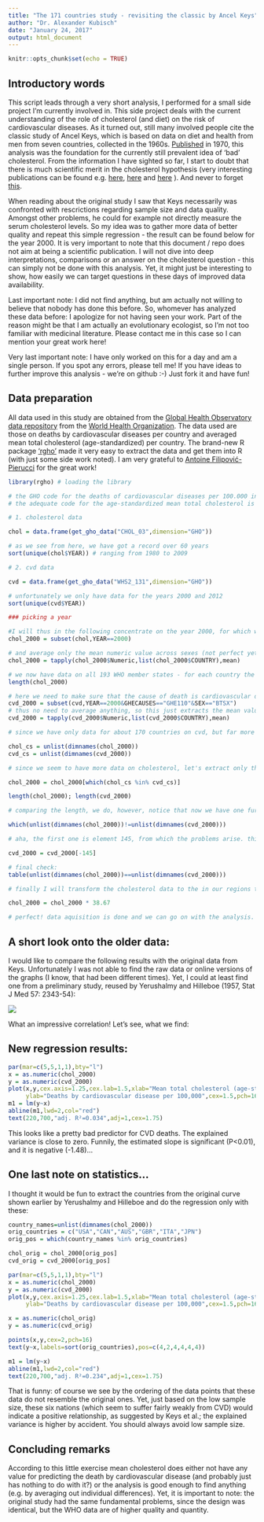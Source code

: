 ```yaml
---
title: "The 171 countries study - revisiting the classic by Ancel Keys"
author: "Dr. Alexander Kubisch"
date: "January 24, 2017"
output: html_document
---
```


```r
knitr::opts_chunk$set(echo = TRUE)
```

## Introductory words

This script leads through a very short analysis, I performed for a small side project I'm currently involved in. This side project deals with the current understanding of the role of cholesterol (and diet) on the risk of cardiovascular diseases. As it turned out, still many involved people cite the classic study of Ancel Keys, which is based on data on diet and health from men from seven countries, collected in the 1960s. [Published](https://www.cabdirect.org/cabdirect/abstract/19711403775) in 1970, this analysis was the foundation for the currently still prevalent idea of 'bad' cholesterol. From the information I have sighted so far, I start to doubt that there is much scientific merit in the cholesterol hypothesis (very interesting publications can be found e.g. [here](http://www.egms.de/static/en/journals/gms/2007-5/000040.shtml), [here](http://www.mdpi.com/2072-6643/7/10/5429) and [here](http://www.scirp.org/journal/PaperInformation.aspx?PaperID=34065) ). And never to forget [this](http://journals.plos.org/plosmedicine/article?id=10.1371/journal.pmed.0020124).

When reading about the original study I saw that Keys necessarily was confronted with rescrictions regarding sample size and data quality. Amongst other problems, he could for example not directly measure the serum cholesterol levels. So my idea was to gather more data of better quality and repeat this simple regression - the result can be found below for the year 2000. It is very important to note that this document / repo does not aim at being a scientific publication. I will not dive into deep interpretations, comparisons or an answer on the cholesterol question - this can simply not be done with this analysis. Yet, it might just be interesting to show, how easily we can target questions in these days of improved data availability. 

Last important note: I did not find anything, but am actually not willing to believe that nobody has done this before. So, whomever has analyzed these data before: I apologize for not having seen your work. Part of the reason might be that I am actually an evolutionary ecologist, so I'm not too familiar with medicinal literature. Please contact me in this case so I can mention your great work here!

Very last important note: I have only worked on this for a day and am a single person. If you spot any errors, please tell me! If you have ideas to further improve this analysis - we're on github :-) Just fork it and have fun!

## Data preparation

All data used in this study are obtained from the [Global Health Observatory data repository](http://apps.who.int/gho/data/node.home) from the [World Health Organization](http://who.int/en/). The data used are those on deaths by cardiovascular diseases per country and averaged mean total cholesterol (age-standardized) per country. The brand-new R package ['rgho'](https://github.com/pierucci/rgho) made it very easy to extract the data and get them into R (with just some side work noted). I am very grateful to [Antoine Filipović-Pierucci](https://pierucci.org/) for the great work!

```r
library(rgho) # loading the library

# the GHO code for the deaths of cardiovascular diseases per 100.000 inhabitants is WHS2_131 (which I actually had to extract from the GHO homepage, since the codes provided by the R package seem to be incorrect in this case)
# the adequate code for the age-standardized mean total cholesterol is CHOL_03

# 1. cholesterol data

chol = data.frame(get_gho_data("CHOL_03",dimension="GHO"))

# as we see from here, we have got a record over 60 years
sort(unique(chol$YEAR)) # ranging from 1980 to 2009

# 2. cvd data

cvd = data.frame(get_gho_data("WHS2_131",dimension="GHO"))

# unfortunately we only have data for the years 2000 and 2012
sort(unique(cvd$YEAR))

### picking a year

#I will thus in the following concentrate on the year 2000, for which we have both variables available
chol_2000 = subset(chol,YEAR==2000)

# and average only the mean numeric value across sexes (not perfect yet, but good enough for a first glimpse)
chol_2000 = tapply(chol_2000$Numeric,list(chol_2000$COUNTRY),mean)

# we now have data on all 193 WHO member states - for each country the mean total cholesterol of all people over age 25
length(chol_2000)

# here we need to make sure that the cause of death is cardiovascular disease, coded as "GHE110" and we choose only the "both sexes" value, which is a better estimate than the mean of males and females
cvd_2000 = subset(cvd,YEAR==2000&GHECAUSES=="GHE110"&SEX=="BTSX")
# thus no need to average anything, so this just extracts the mean value, but keeps the country information
cvd_2000 = tapply(cvd_2000$Numeric,list(cvd_2000$COUNTRY),mean)

# since we have only data for about 170 countries on cvd, but far more for cholesterol levels, we need to extract the relevant ones from the latter. therefore, we first extract the countrie names lists:

chol_cs = unlist(dimnames(chol_2000))
cvd_cs = unlist(dimnames(cvd_2000))

# since we seem to have more data on cholesterol, let's extract only those countries, for which we do have the according cvd data:

chol_2000 = chol_2000[which(chol_cs %in% cvd_cs)]

length(chol_2000); length(cvd_2000)

# comparing the length, we do, however, notice that now we have one further data point for cvd than for cholesterol. let's find out, for which country we do not have cholesterol data:

which(unlist(dimnames(chol_2000))!=unlist(dimnames(cvd_2000)))

# aha, the first one is element 145, from which the problems arise. this is "unlist(dimnames(cvd_2000))[145]"=="SSD". we remove this element from our cvd list:

cvd_2000 = cvd_2000[-145]

# final check:
table(unlist(dimnames(chol_2000))==unlist(dimnames(cvd_2000)))

# finally I will transform the cholesterol data to the in our regions typical dimensions of mg/dl (as they have been delivered in mmol/l)

chol_2000 = chol_2000 * 38.67

# perfect! data aquisition is done and we can go on with the analysis.
```

## A short look onto the older data:

I would like to compare the following results with the original data from Keys. Unfortunately I was not able to find the raw data or online versions of the graphs (I know, that had been different times). Yet, I could at least find one from a preliminary study, reused by Yerushalmy and Hilleboe (1957, Stat J Med 57: 2343-54):

![](yerushalmy.jpg)

What an impressive correlation! Let's see, what we find:

## New regression results:

```r
par(mar=c(5,5,1,1),bty="l")
x = as.numeric(chol_2000)
y = as.numeric(cvd_2000)
plot(x,y,cex.axis=1.25,cex.lab=1.5,xlab="Mean total cholesterol (age-standardized; mg/dl)",
     ylab="Deaths by cardiovascular disease per 100,000",cex=1.5,pch=16)
m1 = lm(y~x)
abline(m1,lwd=2,col="red")
text(220,700,"adj. R²=0.034",adj=1,cex=1.75)
```

This looks like a pretty bad predictor for CVD deaths. The explained variance is close to zero. Funnily, the estimated slope is significant (P<0.01), and it is negative (-1.48)... 

## One last note on statistics...

I thought it would be fun to extract the countries from the original curve shown earlier by Yerushalmy and Hilleboe and do the regression only with these:

```r
country_names=unlist(dimnames(chol_2000))
orig_countries = c("USA","CAN","AUS","GBR","ITA","JPN")
orig_pos = which(country_names %in% orig_countries)

chol_orig = chol_2000[orig_pos]
cvd_orig = cvd_2000[orig_pos]

par(mar=c(5,5,1,1),bty="l")
x = as.numeric(chol_2000)
y = as.numeric(cvd_2000)
plot(x,y,cex.axis=1.25,cex.lab=1.5,xlab="Mean total cholesterol (age-standardized; mg/dl)",
     ylab="Deaths by cardiovascular disease per 100,000",cex=1.5,pch=16,col="grey75")

x = as.numeric(chol_orig)
y = as.numeric(cvd_orig)

points(x,y,cex=2,pch=16)
text(y~x,labels=sort(orig_countries),pos=c(4,2,4,4,4,4))

m1 = lm(y~x)
abline(m1,lwd=2,col="red")
text(220,700,"adj. R²=0.234",adj=1,cex=1.75)
```

That is funny: of course we see by the ordering of the data points that these data do not resemble the original ones. Yet, just based on the low sample size, these six nations (which seem to suffer fairly weakly from CVD) would indicate a positive relationship, as suggested by Keys et al.; the explained variance is higher by accident. You should always avoid low sample size.

## Concluding remarks

According to this little exercise mean cholesterol does either not have any value for predicting the death by cardiovascular disease (and probably just has nothing to do with it?) or the analysis is good enough to find anything (e.g. by averaging out individual differences). Yet, it is important to note: the original study had the same fundamental problems, since the design was identical, but the WHO data are of higher quality and quantity.